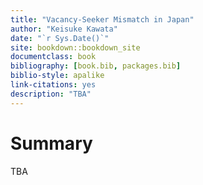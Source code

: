 ```yaml
--- 
title: "Vacancy-Seeker Mismatch in Japan"
author: "Keisuke Kawata"
date: "`r Sys.Date()`"
site: bookdown::bookdown_site
documentclass: book
bibliography: [book.bib, packages.bib]
biblio-style: apalike
link-citations: yes
description: "TBA"
---
```


# Summary

TBA

